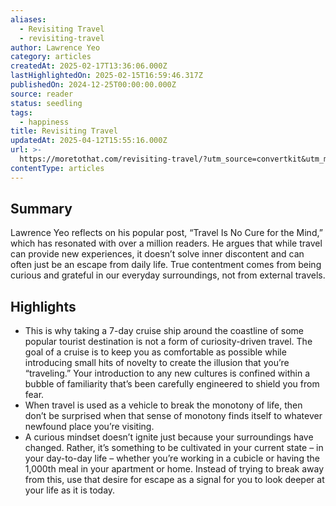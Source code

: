 ```yaml
---
aliases:
  - Revisiting Travel
  - revisiting-travel
author: Lawrence Yeo
category: articles
createdAt: 2025-02-17T13:36:06.000Z
lastHighlightedOn: 2025-02-15T16:59:46.317Z
publishedOn: 2024-12-25T00:00:00.000Z
source: reader
status: seedling
tags:
  - happiness
title: Revisiting Travel
updatedAt: 2025-04-12T15:55:16.000Z
url: >-
  https://moretothat.com/revisiting-travel/?utm_source=convertkit&utm_medium=email&utm_campaign=52%20things%20I%20learned%20this%20year%20-%2016102616
contentType: articles
---
```

## Summary

Lawrence Yeo reflects on his popular post, “Travel Is No Cure for the Mind,” which has resonated with over a million readers. He argues that while travel can provide new experiences, it doesn’t solve inner discontent and can often just be an escape from daily life. True contentment comes from being curious and grateful in our everyday surroundings, not from external travels.

## Highlights

- This is why taking a 7-day cruise ship around the coastline of some popular tourist destination is not a form of curiosity-driven travel. The goal of a cruise is to keep you as comfortable as possible while introducing small hits of novelty to create the illusion that you’re “traveling.” Your introduction to any new cultures is confined within a bubble of familiarity that’s been carefully engineered to shield you from fear.
- When travel is used as a vehicle to break the monotony of life, then don’t be surprised when that sense of monotony finds itself to whatever newfound place you’re visiting.
- A curious mindset doesn’t ignite just because your surroundings have changed. Rather, it’s something to be cultivated in your current state – in your day-to-day life – whether you’re working in a cubicle or having the 1,000th meal in your apartment or home. Instead of trying to break away from this, use that desire for escape as a signal for you to look deeper at your life as it is today.
